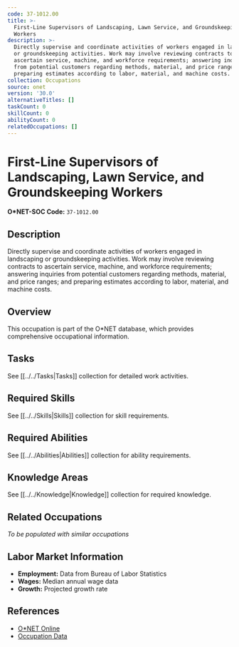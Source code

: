 ```yaml
---
code: 37-1012.00
title: >-
  First-Line Supervisors of Landscaping, Lawn Service, and Groundskeeping
  Workers
description: >-
  Directly supervise and coordinate activities of workers engaged in landscaping
  or groundskeeping activities. Work may involve reviewing contracts to
  ascertain service, machine, and workforce requirements; answering inquiries
  from potential customers regarding methods, material, and price ranges; and
  preparing estimates according to labor, material, and machine costs.
collection: Occupations
source: onet
version: '30.0'
alternativeTitles: []
taskCount: 0
skillCount: 0
abilityCount: 0
relatedOccupations: []
---
```

# First-Line Supervisors of Landscaping, Lawn Service, and Groundskeeping Workers

**O*NET-SOC Code:** `37-1012.00`

## Description

Directly supervise and coordinate activities of workers engaged in landscaping or groundskeeping activities. Work may involve reviewing contracts to ascertain service, machine, and workforce requirements; answering inquiries from potential customers regarding methods, material, and price ranges; and preparing estimates according to labor, material, and machine costs.

## Overview

This occupation is part of the O*NET database, which provides comprehensive occupational information.

## Tasks

See [[../../Tasks|Tasks]] collection for detailed work activities.

## Required Skills

See [[../../Skills|Skills]] collection for skill requirements.

## Required Abilities

See [[../../Abilities|Abilities]] collection for ability requirements.

## Knowledge Areas

See [[../../Knowledge|Knowledge]] collection for required knowledge.

## Related Occupations

*To be populated with similar occupations*

## Labor Market Information

- **Employment:** Data from Bureau of Labor Statistics
- **Wages:** Median annual wage data
- **Growth:** Projected growth rate

## References

- [O*NET Online](https://www.onetonline.org/link/summary/37-1012.00)
- [Occupation Data](https://www.onetcenter.org/)
